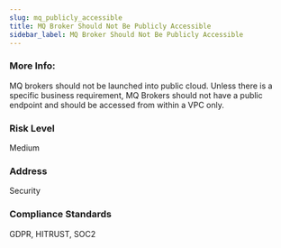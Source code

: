 ```yaml
---
slug: mq_publicly_accessible
title: MQ Broker Should Not Be Publicly Accessible
sidebar_label: MQ Broker Should Not Be Publicly Accessible
---
```


### More Info:

MQ brokers should not be launched into public cloud. Unless there is a specific business requirement, MQ Brokers should not have a public endpoint and should be accessed from within a VPC only.

### Risk Level

Medium

### Address

Security

### Compliance Standards

GDPR, HITRUST, SOC2

